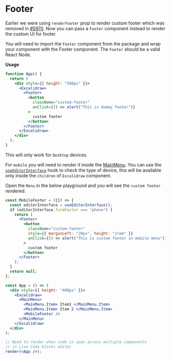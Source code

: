 # Footer

Earlier we were using `renderFooter` prop to render custom footer which was removed in [#5970](https://github.com/excalidraw/excalidraw/pull/5970). Now you can pass a `Footer` component instead to render the custom UI for footer.

You will need to import the `Footer` component from the package and wrap your component with the Footer component. The `Footer` should be a valid React Node.

**Usage**

```jsx live
function App() {
  return (
    <div style={{ height: "500px" }}>
      <Excalidraw>
        <Footer>
          <button
            className="custom-footer"
            onClick={() => alert("This is dummy footer")}
          >
            custom footer
          </button>
        </Footer>
      </Excalidraw>
    </div>
  );
}
```

This will only work for `Desktop` devices.

For `mobile` you will need to render it inside the [MainMenu](#mainmenu). You can use the [`useEditorInterface`](#useEditorInterface) hook to check the type of device, this will be available only inside the `children` of `Excalidraw` component.

Open the `Menu` in the below playground and you will see the `custom footer` rendered.

```jsx live noInline
const MobileFooter = ({}) => {
  const editorInterface = useEditorInterface();
  if (editorInterface.formFactor === "phone") {
    return (
      <Footer>
        <button
          className="custom-footer"
          style={{ marginLeft: "20px", height: "2rem" }}
          onClick={() => alert("This is custom footer in mobile menu")}
        >
          custom footer
        </button>
      </Footer>
    );
  }
  return null;
};

const App = () => (
  <div style={{ height: "400px" }}>
    <Excalidraw>
      <MainMenu>
        <MainMenu.Item> Item1 </MainMenu.Item>
        <MainMenu.Item> Item 2 </MainMenu.Item>
        <MobileFooter />
      </MainMenu>
    </Excalidraw>
  </div>
);

// Need to render when code is span across multiple components
// in Live Code blocks editor
render(<App />);
```
